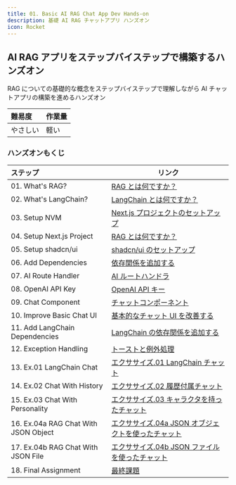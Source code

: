 ```yaml
---
title: 01. Basic AI RAG Chat App Dev Hands-on
description: 基礎 AI RAG チャットアプリ ハンズオン
icon: Rocket
---
```


## AI RAG アプリをステップバイステップで構築するハンズオン

RAG についての基礎的な概念をステップバイステップで理解しながら AI チャットアプリの構築を進めるハンズオン

|難易度 |作業量 |
|:-- |:-- |
|やさしい |軽い |

### ハンズオンもくじ

|ステップ |リンク |
|:-- |-- |
|01. What's RAG? |[RAG とは何ですか？](./hands-on/01-basic-rag-app/01_whats_rag) |
|02. What's LangChain? |[LangChain とは何ですか？](./hands-on/01-basic-rag-app/02_whats_lang_chain) |
|03. Setup NVM |[Next.js プロジェクトのセットアップ](./hands-on/01-basic-rag-app/04_setup_nextjs_project) |
|04. Setup Next.js Project|[RAG とは何ですか？](./hands-on/01-basic-rag-app/01_whats_rag) |
|05. Setup shadcn/ui |[shadcn/ui のセットアップ](./hands-on/01-basic-rag-app/05_setup_shadcn_ui) |
|06. Add Dependencies |[依存関係を追加する](./hands-on/01-basic-rag-app/06_add_dependencies) |
|07. AI Route Handler |[AI ルートハンドラ](./hands-on/01-basic-rag-app/07_ai_route_handler) |
|08. OpenAI API Key |[OpenAI API キー](./hands-on/01-basic-rag-app/08_open_ai_api_key) |
|09. Chat Component |[チャットコンポーネント](./hands-on/01-basic-rag-app/09_chat_component) |
|10. Improve Basic Chat UI |[基本的なチャット UI を改善する](./hands-on/01-basic-rag-app/10_improve_basic_chat_ui) |
|11. Add LangChain Dependencies |[LangChain の依存関係を追加する](./hands-on/01-basic-rag-app/11_add_langchain_dependencies) |
|12. Exception Handling |[トーストと例外処理](./hands-on/01-basic-rag-app/12_exception_handling) |
|13. Ex.01 LangChain Chat |[エクササイズ.01 LangChain チャット](./hands-on/01-basic-rag-app/13_ex01_langchain_chat) |
|14. Ex.02 Chat With History |[エクササイズ.02 履歴付属チャット](./hands-on/01-basic-rag-app/14_ex02_chat_with_history) |
|15. Ex.03 Chat With Personality |[エクササイズ.03 キャラクタを持ったチャット](./hands-on/01-basic-rag-app/15_ex03_chat_with_personality) |
|16. Ex.04a RAG Chat With JSON Object |[エクササイズ.04a JSON オブジェクトを使ったチャット](./hands-on/01-basic-rag-app/16_ex04a_chat_with_json_object) |
|17. Ex.04b RAG Chat With JSON File |[エクササイズ.04b JSON ファイルを使ったチャット](./hands-on/01-basic-rag-app/17_ex04b_chat_with_json_file) |
|18. Final Assignment |[最終課題](./hands-on/01-basic-rag-app/18_final_assignment) |
